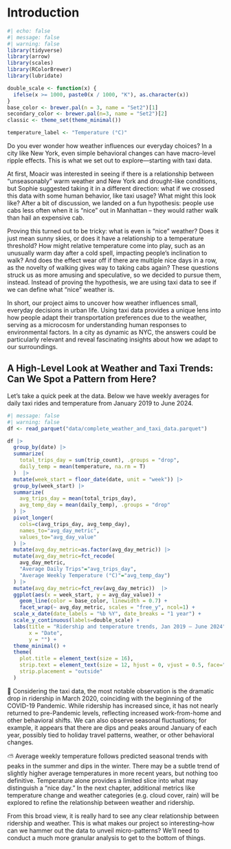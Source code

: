 # Introduction

```r
#| echo: false
#| message: false
#| warning: false
library(tidyverse)
library(arrow)
library(scales)
library(RColorBrewer)
library(lubridate)

double_scale <- function(x) {
  ifelse(x >= 1000, paste0(x / 1000, "K"), as.character(x))
}
base_color <- brewer.pal(n = 3, name = "Set2")[1]
secondary_color <- brewer.pal(n=3, name = "Set2")[2]
classic <- theme_set(theme_minimal())

temperature_label <- "Temperature (°C)"

```

Do you ever wonder how weather influences our everyday choices? In a city like New York, even simple behavioral changes can have macro-level ripple effects. This is what we set out to explore—starting with taxi data.

At first, Moacir was interested in seeing if there is a relationship between “unseasonably” warm weather and New York and drought-like conditions, but Sophie suggested taking it in a different direction: what if we crossed this data with some human behavior, like taxi usage? What might this look like? After a bit of discussion, we landed on a fun hypothesis: people use cabs less often when it is “nice” out in Manhattan – they would rather walk than hail an expensive cab.

Proving this turned out to be tricky: what is even is "nice" weather? Does it just mean sunny skies, or does it have a relationship to a temperature threshold? How might relative temperature come into play, such as an unusually warm day after a cold spell, impacting people's inclination to walk? And does the effect wear off if there are multiple nice days in a row, as the novelty of walking gives way to taking cabs again? These questions struck us as more amusing and speculative, so we decided to pursue them, instead. Instead of proving the hypothesis, we are using taxi data to see if we can define what “nice” weather is.

In short, our project aims to uncover how weather influences small, everyday decisions in urban life. Using taxi data provides a unique lens into how people adapt their transportation preferences due to the weather, serving as a microcosm for understanding human responses to environmental factors. In a city as dynamic as NYC, the answers could be particularly relevant and reveal fascinating insights about how we adapt to our surroundings.

## A High-Level Look at Weather and Taxi Trends: Can We Spot a Pattern from Here?

Let's take a quick peek at the data. Below we have weekly averages for daily taxi rides and temperature from January 2019 to June 2024.

```r
#| message: false
#| warning: false
df <- read_parquet("data/complete_weather_and_taxi_data.parquet")

df |> 
  group_by(date) |> 
  summarize(
    total_trips_day = sum(trip_count), .groups = "drop",
    daily_temp = mean(temperature, na.rm = T)
  )  |> 
  mutate(week_start = floor_date(date, unit = "week")) |> 
  group_by(week_start) |> 
  summarize(
    avg_trips_day = mean(total_trips_day),
    avg_temp_day = mean(daily_temp), .groups = "drop"
  ) |> 
  pivot_longer(
    cols=c(avg_trips_day, avg_temp_day), 
    names_to="avg_day_metric", 
    values_to="avg_day_value"
  ) |>
  mutate(avg_day_metric=as.factor(avg_day_metric)) |> 
  mutate(avg_day_metric=fct_recode(
    avg_day_metric, 
    "Average Daily Trips"="avg_trips_day", 
    "Average Weekly Temperature (°C)"="avg_temp_day")
  ) |> 
  mutate(avg_day_metric=fct_rev(avg_day_metric))  |> 
  ggplot(aes(x = week_start, y = avg_day_value)) +
    geom_line(color = base_color, linewidth = 0.7) +
    facet_wrap(~ avg_day_metric, scales = "free_y", ncol=1) +
  scale_x_date(date_labels = "%b %Y", date_breaks = "1 year") +
  scale_y_continuous(labels=double_scale) +
  labs(title = "Ridership and temperature trends, Jan 2019 – June 2024",
       x = "Date",
       y = "") +
  theme_minimal() +
  theme(
    plot.title = element_text(size = 16),
    strip.text = element_text(size = 12, hjust = 0, vjust = 0.5, face="bold"),
    strip.placement = "outside" 
  )
```

🚕 Considering the taxi data, the most notable observation is the dramatic drop in ridership in March 2020, coinciding with the beginning of the COVID-19 Pandemic. While ridership has increased since, it has not nearly returned to pre-Pandemic levels, reflecting increased work-from-home and other behavioral shifts. We can also observe seasonal fluctuations; for example, it appears that there are dips and peaks around January of each year, possibly tied to holiday travel patterns, weather, or other behavioral changes.

⛅ Average weekly temperature follows predicted seasonal trends with peaks in the summer and dips in the winter. There may be a subtle trend of slightly higher average temperatures in more recent years, but nothing too definitive. Temperature alone provides a limited slice into what may distinguish a "nice day." In the next chapter, additional metrics like temperature change and weather categories (e.g. cloud cover, rain) will be explored to refine the relationship between weather and ridership.

From this broad view, it is really hard to see any clear relationship between ridership and weather. This is what makes our project so interesting–how can we hammer out the data to unveil micro-patterns? We'll need to conduct a much more granular analysis to get to the bottom of things.
